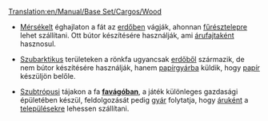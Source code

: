 [[Translation:en/Manual/Base Set/Cargos/Wood]]

{{hu/Rakomány|név=Fa
|kép=en/Wood.png
|termeli=&nbsp;
* mérsékelt és szubarktikus éghajlaton: [[hu/Manual/Base Set/Industries/Erdő|erdő]], 
* szubtrópusi éghajlaton: [[hu/Manual/Base Set/Industries/Favágó|favágó]]
|fogadja=&nbsp;
* mérsékelt éghajlaton: [[hu/Manual/Base Set/Industries/Fűrésztelep|Fűrésztelep]]
* szubarktikus éghajlaton: [[hu/Manual/Base Set/Industries/Papírgyár|Papírgyár]]
* szubtrópusi éghajlaton: [[hu/Manual/Base Set/Industries/Gyár|Gyár]]
}}


* [[hu/Manual/Éghajlatok#mersekelt|Mérsékelt]] éghajlaton a fát az [[hu/Manual/Base Set/Industries/Erdő|erdőben]] vágják, ahonnan [[hu/Manual/Base Set/Industries/Fűrésztelep|fűrésztelepre]] lehet szállítani. Ott bútor készítésére használják, ami [[hu/Manual/Base Set/Cargos/Áru|árufajtaként]] hasznosul.

* [[hu/Manual/Éghajlatok#szubarktikus|Szubarktikus]] területeken a rönkfa ugyancsak [[hu/Manual/Base Set/Industries/Erdő|erdőből]] származik, de nem bútor készítésére használják, hanem [[hu/Manual/Base Set/Industries/Papírgyár|papírgyárba]] küldik, hogy [[hu/Manual/Base Set/Cargos/Papír|papír]] készüljön belőle.

* [[hu/Manual/Éghajlatok#szubtropusi|Szubtrópusi]] tájakon a fa '''[[hu/Manual/Base Set/Industries/Favágó|favágóban]]''', a játék különleges gazdasági épületében készül, feldolgozását pedig [[hu/Manual/Base Set/Industries/Gyár|gyár]] folytatja, hogy [[hu/Manual/Base Set/Cargos/Áru|áruként]] a [[hu/Manual/Települések|településekre]] lehessen szállítani.

{{hu/Navbox Rakomány}}